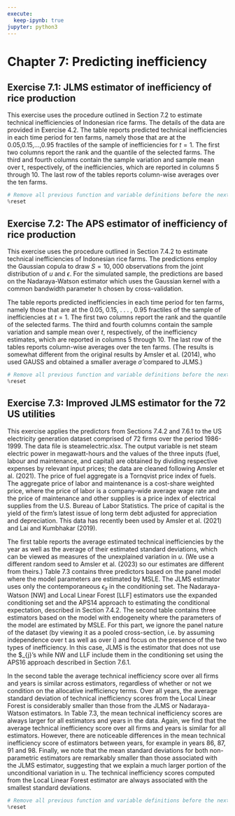 ```yaml
---
execute:
  keep-ipynb: true
jupyter: python3
---
```


# Chapter 7: Predicting inefficiency

## Exercise 7.1: JLMS estimator of inefficiency of rice production
This exercise uses the procedure outlined in Section 7.2 to estimate technical inefficiencies of Indonesian rice farms. The details of the data are provided in Exercise 4.2. The table reports predicted technical inefficiencies in each time period for ten farms, namely those that are at the 0.05,0.15,...,0.95 fractiles of the sample of inefficiencies for $t = 1$. The first two columns report the rank and the quantile of the selected farms. The third and fourth columns contain the sample variation and sample mean over t, respectively, of the inefficiencies, which are reported in columns 5 through 10. The last row of the tables reports column-wise averages over the ten farms.



```python
# Remove all previous function and variable definitions before the next exercise
%reset
```

## Exercise 7.2: The APS estimator of inefficiency of rice production
This exercise uses the procedure outlined in Section 7.4.2 to estimate technical inefficiencies of Indonesian rice farms. The predictions employ the Gaussian copula to draw $S = 10,000$ observations from the joint distribution of $u$ and $\epsilon$. For the simulated sample, the predictions are based on the Nadaraya-Watson estimator which uses the Gaussian kernel with a common bandwidth parameter h chosen by cross-validation.

The table reports predicted inefficiencies in each time period for ten farms, namely those that are at the 0.05, 0.15, . . . , 0.95 fractiles of the sample of inefficiencies at $t = 1$. The first two columns report the rank and the quantile of the selected farms. The third and fourth columns contain the sample variation and sample mean over $t$, respectively, of the inefficiency estimates, which are reported in columns 5 through 10. The last row of the tables reports column-wise averages over the ten farms. (The results is somewhat different from the original results by Amsler et al. (2014), who used GAUSS and obtained a smaller average $\hat{\sigma}$ compared to JLMS.)



```python
# Remove all previous function and variable definitions before the next exercise
%reset
```

## Exercise 7.3: Improved JLMS estimator for the 72 US utilities
This exercise applies the predictors from Sections 7.4.2 and 7.6.1 to the US electricity generation dataset comprised of 72 firms over the period 1986-1999. The data file is steamelectric.xlsx. The output variable is net steam electric power in megawatt-hours and the values of the three inputs (fuel, labour and maintenance, and capital) are obtained by dividing respective expenses by relevant input prices; the data are cleaned following Amsler et al. (2021). The price of fuel aggregate is a Tornqvist price index of fuels. The aggregate price of labor and maintenance is a cost-share weighted price, where the price of labor is a company-wide average wage rate and the price of maintenance and other supplies is a price index of electrical supplies from the U.S. Bureau of Labor Statistics. The price of capital is the yield of the firm’s latest issue of long term debt adjusted for appreciation and depreciation. This data has recently been used by Amsler et al. (2021) and Lai and Kumbhakar (2019).

The first table reports the average estimated technical inefficiencies by the year as well as the average of their estimated standard deviations, which can be viewed as measures of the unexplained variation in $u$. (We use a different random seed to Amsler et al. (2023) so our estimates are different from theirs.) Table 7.3 contains three predictors based on the panel model where the model parameters are estimated by MSLE. The JLMS estimator uses only the contemporaneous $\epsilon_{it}$ in the conditioning set. The Nadaraya-Watson [NW] and Local Linear Forest [LLF] estimators use the expanded conditioning set and the APS14 approach to estimating the conditional expectation, described in Section 7.4.2. The second table contains three estimators based on the model with endogeneity where the parameters of the model are estimated by MSLE. For this part, we ignore the panel nature of the dataset (by viewing it as a pooled cross-section, i.e. by assuming independence over t as well as over i) and focus on the presence of the two types of inefficiency. In this case, JLMS is the estimator that does not use the $\omega_{j}’s while NW and LLF include them in the conditioning set using the APS16 approach described in Section 7.6.1.

In the second table the average technical inefficiency score over all firms and years is similar across estimators, regardless of whether or not we condition on the allocative inefficiency terms. Over all years, the average standard deviation of technical inefficiency scores from the Local Linear Forest is considerably smaller than those from the JLMS or Nadaraya-Watson estimators. In Table 7.3, the mean technical inefficiency scores are always larger for all estimators and years in the data. Again, we find that the average technical inefficiency score over all firms and years is similar for all estimators. However, there are noticeable differences in the mean technical inefficiency score of estimators between years, for example in years 86, 87, 91 and 98. Finally, we note that the mean standard deviations for both non-parametric estimators are remarkably smaller than those associated with the JLMS estimator, suggesting that we explain a much larger portion of the unconditional variation in u. The technical inefficiency scores computed from the Local Linear Forest estimator are always associated with the smallest standard deviations.




```python
# Remove all previous function and variable definitions before the next exercise
%reset
```

